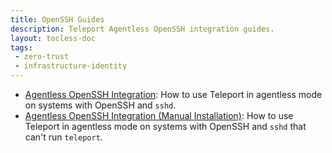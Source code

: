 ```yaml
---
title: OpenSSH Guides
description: Teleport Agentless OpenSSH integration guides.
layout: tocless-doc
tags:
 - zero-trust
 - infrastructure-identity
---
```


- [Agentless OpenSSH Integration](openssh-agentless.mdx): How to use Teleport in agentless mode on systems with OpenSSH and `sshd`.
- [Agentless OpenSSH Integration (Manual Installation)](openssh-manual-install.mdx): How to use Teleport in agentless mode
  on systems with OpenSSH and `sshd` that can't run `teleport`.
